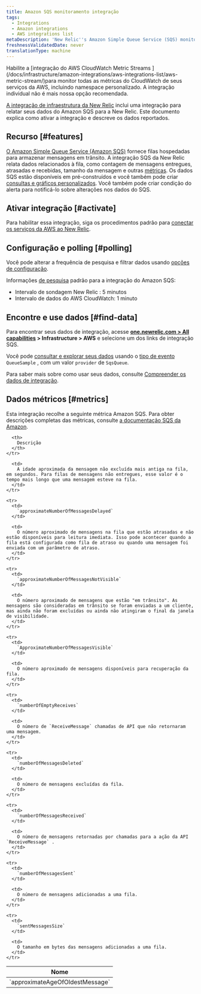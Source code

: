 ```yaml
---
title: Amazon SQS monitoramento integração
tags:
  - Integrations
  - Amazon integrations
  - AWS integrations list
metaDescription: 'New Relic''s Amazon Simple Queue Service (SQS) monitoring integration: what data it reports, and how to enable it.'
freshnessValidatedDate: never
translationType: machine
---
```


<Callout variant="important">
  Habilite a [integração do AWS CloudWatch Metric Streams ](/docs/infrastructure/amazon-integrations/aws-integrations-list/aws-metric-stream/)para monitor todas as métricas do CloudWatch de seus serviços da AWS, incluindo namespace personalizado. A integração individual não é mais nossa opção recomendada.
</Callout>

[A integração de infraestrutura da New Relic](/docs/infrastructure/integrations-getting-started/getting-started/introduction-infrastructure-integrations) inclui uma integração para relatar seus dados do Amazon SQS para a New Relic. Este documento explica como ativar a integração e descreve os dados reportados.

## Recurso [#features]

[O Amazon Simple Queue Service (Amazon SQS)](https://aws.amazon.com/sqs/) fornece filas hospedadas para armazenar mensagens em trânsito. A integração SQS da New Relic relata dados relacionados à fila, como contagem de mensagens entregues, atrasadas e recebidas, tamanho da mensagem e outras [métricas](#metrics). Os dados SQS estão disponíveis em <InlinePopover type="dashboards"/>pré-construídos e você também pode criar [consultas e gráficos personalizados](/docs/infrastructure/integrations-getting-started/getting-started/use-integration-data-new-relic-insights). Você também pode criar condição do alerta para notificá-lo sobre alterações nos dados do SQS.

## Ativar integração [#activate]

Para habilitar essa integração, siga os procedimentos padrão para [conectar os serviços da AWS ao New Relic](/docs/infrastructure/infrastructure-integrations/getting-started/connect-aws-integrations-infrastructure).

## Configuração e polling [#polling]

Você pode alterar a frequência de pesquisa e filtrar dados usando [opções de configuração](/docs/integrations/new-relic-integrations/getting-started/configure-polling-frequency-data-collection-cloud-integrations).

Informações [de pesquisa](/docs/infrastructure/amazon-integrations/aws-integrations-list/aws-polling-intervals-infrastructure-integrations) padrão para a integração do Amazon SQS:

* Intervalo de sondagem New Relic : 5 minutos
* Intervalo de dados do AWS CloudWatch: 1 minuto

## Encontre e use dados [#find-data]

Para encontrar seus dados de integração, acesse <DNT>**[one.newrelic.com > All capabilities](https://one.newrelic.com/all-capabilities) > Infrastructure > AWS**</DNT> e selecione um dos links de integração SQS.

Você pode [consultar e explorar seus dados](/docs/using-new-relic/data/understand-data/query-new-relic-data) usando o [tipo de evento](/docs/data-apis/understand-data/new-relic-data-types/#event-data) `QueueSample` , com um valor `provider` de `SqsQueue`.

Para saber mais sobre como usar seus dados, consulte [Compreender os dados de integração](/docs/infrastructure/integrations/find-use-infrastructure-integration-data).

## Dados métricos [#metrics]

Esta integração recolhe a seguinte métrica Amazon SQS. Para obter descrições completas das métricas, consulte [a documentação SQS da Amazon](http://docs.aws.amazon.com/AmazonCloudWatch/latest/monitoring/sqs-metricscollected.html).

<table>
  <thead>
    <tr>
      <th width={360}>
        Nome
      </th>

      <th>
        Descrição
      </th>
    </tr>
  </thead>

  <tbody>
    <tr>
      <td>
        `approximateAgeOfOldestMessage`
      </td>

      <td>
        A idade aproximada da mensagem não excluída mais antiga na fila, em segundos. Para filas de mensagens não entregues, esse valor é o tempo mais longo que uma mensagem esteve na fila.
      </td>
    </tr>

    <tr>
      <td>
        `approximateNumberOfMessagesDelayed`
      </td>

      <td>
        O número aproximado de mensagens na fila que estão atrasadas e não estão disponíveis para leitura imediata. Isso pode acontecer quando a fila está configurada como fila de atraso ou quando uma mensagem foi enviada com um parâmetro de atraso.
      </td>
    </tr>

    <tr>
      <td>
        `approximateNumberOfMessagesNotVisible`
      </td>

      <td>
        O número aproximado de mensagens que estão "em trânsito". As mensagens são consideradas em trânsito se foram enviadas a um cliente, mas ainda não foram excluídas ou ainda não atingiram o final da janela de visibilidade.
      </td>
    </tr>

    <tr>
      <td>
        `ApproximateNumberOfMessagesVisible`
      </td>

      <td>
        O número aproximado de mensagens disponíveis para recuperação da fila.
      </td>
    </tr>

    <tr>
      <td>
        `numberOfEmptyReceives`
      </td>

      <td>
        O número de `ReceiveMessage` chamadas de API que não retornaram uma mensagem.
      </td>
    </tr>

    <tr>
      <td>
        `numberOfMessagesDeleted`
      </td>

      <td>
        O número de mensagens excluídas da fila.
      </td>
    </tr>

    <tr>
      <td>
        `numberOfMessagesReceived`
      </td>

      <td>
        O número de mensagens retornadas por chamadas para a ação da API `ReceiveMessage` .
      </td>
    </tr>

    <tr>
      <td>
        `numberOfMessagesSent`
      </td>

      <td>
        O número de mensagens adicionadas a uma fila.
      </td>
    </tr>

    <tr>
      <td>
        `sentMessagesSize`
      </td>

      <td>
        O tamanho em bytes das mensagens adicionadas a uma fila.
      </td>
    </tr>
  </tbody>
</table>
